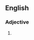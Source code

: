 {{also|underresourced}}
==English==

===Adjective===
{{en-adj}}

# {{alt form|underresourced|lang=en}}